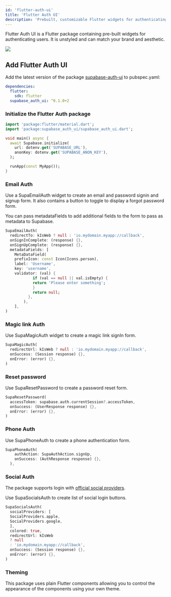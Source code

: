 ```yaml
---
id: 'flutter-auth-ui'
title: 'Flutter Auth UI'
description: 'Prebuilt, customizable Flutter widgets for authenticating users.'
---
```


Flutter Auth UI is a Flutter package containing pre-built widgets for authenticating users.
It is unstyled and can match your brand and aesthetic.

<image src="https://raw.githubusercontent.com/supabase-community/flutter-auth-ui/main/assets/supabase_auth_ui.png" />

## Add Flutter Auth UI

Add the latest version of the package [supabase-auth-ui](https://pub.dev/packages/supabase_auth_ui) to pubspec.yaml:

```yaml
dependencies:
  flutter:
    sdk: flutter
  supabase_auth_ui: ^0.1.0+2
```

### Initialize the Flutter Auth package

```dart
import 'package:flutter/material.dart';
import 'package:supabase_auth_ui/supabase_auth_ui.dart';

void main() async {
  await Supabase.initialize(
    url: dotenv.get('SUPABASE_URL'),
    anonKey: dotenv.get('SUPABASE_ANON_KEY'),
  );

  runApp(const MyApp());
}
```

### Email Auth

Use a SupaEmailAuth widget to create an email and password signin and signup form. It also contains a button to toggle to display a forgot password form.

You can pass metadataFields to add additional fields to the form to pass as metadata to Supabase.

```dart
SupaEmailAuth(
  redirectTo: kIsWeb ? null : 'io.mydomain.myapp://callback',
  onSignInComplete: (response) {},
  onSignUpComplete: (response) {},
  metadataFields: [
    MetaDataField(
    prefixIcon: const Icon(Icons.person),
    label: 'Username',
    key: 'username',
    validator: (val) {
            if (val == null || val.isEmpty) {
            return 'Please enter something';
            }
            return null;
          },
        ),
    ],
)
```

### Magic link Auth

Use SupaMagicAuth widget to create a magic link signIn form.

```dart
SupaMagicAuth(
  redirectUrl: kIsWeb ? null : 'io.mydomain.myapp://callback',
  onSuccess: (Session response) {},
  onError: (error) {},
)
```

### Reset password

Use SupaResetPassword to create a password reset form.

```dart
SupaResetPassword(
  accessToken: supabase.auth.currentSession?.accessToken,
  onSuccess: (UserResponse response) {},
  onError: (error) {},
)
```

### Phone Auth

Use SupaPhoneAuth to create a phone authentication form.

```dart
SupaPhoneAuth(
    authAction: SupaAuthAction.signUp,
    onSuccess: (AuthResponse response) {},
  ),
```

### Social Auth

The package supports login with [official social providers](../../auth#providers).

Use SupaSocialsAuth to create list of social login buttons.

```dart
SupaSocialsAuth(
  socialProviders: [
  SocialProviders.apple,
  SocialProviders.google,
  ],
  colored: true,
  redirectUrl: kIsWeb
  ? null
  : 'io.mydomain.myapp://callback',
  onSuccess: (Session response) {},
  onError: (error) {},
)
```

### Theming

This package uses plain Flutter components allowing you to control the appearance of the components using your own theme.
